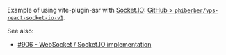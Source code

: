 Example of using vite-plugin-ssr with [Socket.IO](https://socket.io/): [GitHub > `phiberber/vps-react-socket-io-v1`](https://github.com/phiberber/vps-react-socket-io-v1).

See also:
 - [#906 - WebSocket / Socket.IO implementation](https://github.com/brillout/vite-plugin-ssr/discussions/906)
